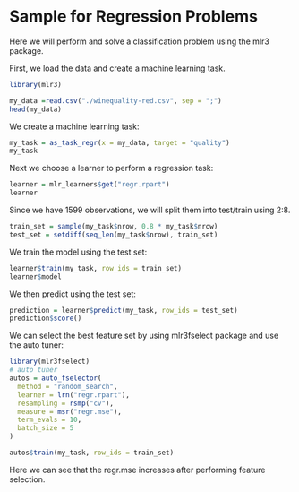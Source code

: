 # Sample for Regression Problems

Here we will perform and solve a classification problem using the mlr3 package.

First, we load the data and create a machine learning task.

```{r,echo = TRUE}
library(mlr3)

my_data =read.csv("./winequality-red.csv", sep = ";")
head(my_data)

```

We create a machine learning task:

```{r,echo = TRUE}
my_task = as_task_regr(x = my_data, target = "quality")
my_task
```

Next we choose a learner to perform a regression task:

```{r,echo = TRUE}
learner = mlr_learners$get("regr.rpart")
learner
```

Since we have 1599 observations, we will split them into test/train using 2:8.

```{r,echo = TRUE}
train_set = sample(my_task$nrow, 0.8 * my_task$nrow)
test_set = setdiff(seq_len(my_task$nrow), train_set)
```

We train the model using the test set:

```{r,echo = TRUE}
learner$train(my_task, row_ids = train_set)
learner$model
```

We then predict using the test set:

```{r,echo = TRUE}
prediction = learner$predict(my_task, row_ids = test_set)
prediction$score()
```

We can select the best feature set by using mlr3fselect package and use the auto tuner:

```{r,echo = TRUE}
library(mlr3fselect)
# auto tuner
autos = auto_fselector(
  method = "random_search",
  learner = lrn("regr.rpart"),
  resampling = rsmp("cv"),
  measure = msr("regr.mse"),
  term_evals = 10,
  batch_size = 5
)

autos$train(my_task, row_ids = train_set)
```

Here we can see that the regr.mse increases after performing feature selection.
